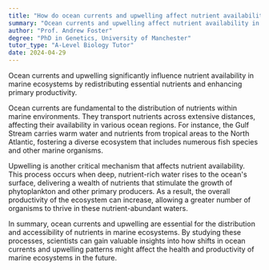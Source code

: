 ```yaml
---
title: "How do ocean currents and upwelling affect nutrient availability in marine ecosystems?"
summary: "Ocean currents and upwelling affect nutrient availability in marine ecosystems by redistributing nutrients and increasing primary productivity."
author: "Prof. Andrew Foster"
degree: "PhD in Genetics, University of Manchester"
tutor_type: "A-Level Biology Tutor"
date: 2024-04-29
---
```


Ocean currents and upwelling significantly influence nutrient availability in marine ecosystems by redistributing essential nutrients and enhancing primary productivity.

Ocean currents are fundamental to the distribution of nutrients within marine environments. They transport nutrients across extensive distances, affecting their availability in various ocean regions. For instance, the Gulf Stream carries warm water and nutrients from tropical areas to the North Atlantic, fostering a diverse ecosystem that includes numerous fish species and other marine organisms.

Upwelling is another critical mechanism that affects nutrient availability. This process occurs when deep, nutrient-rich water rises to the ocean's surface, delivering a wealth of nutrients that stimulate the growth of phytoplankton and other primary producers. As a result, the overall productivity of the ecosystem can increase, allowing a greater number of organisms to thrive in these nutrient-abundant waters.

In summary, ocean currents and upwelling are essential for the distribution and accessibility of nutrients in marine ecosystems. By studying these processes, scientists can gain valuable insights into how shifts in ocean currents and upwelling patterns might affect the health and productivity of marine ecosystems in the future.
    